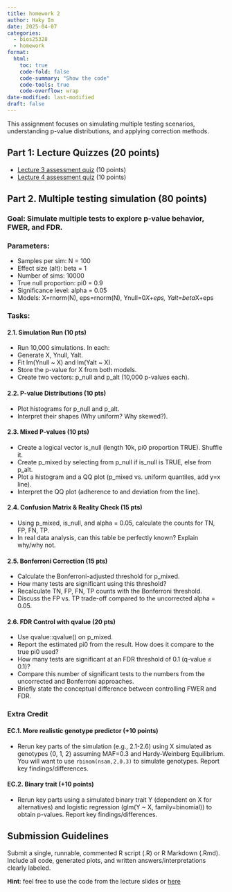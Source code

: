 ```yaml
---
title: homework 2
author: Haky Im
date: 2025-04-07
categories:
  - bios25328
  - homework
format:
  html:
    toc: true
    code-fold: false
    code-summary: "Show the code"
    code-tools: true
    code-overflow: wrap
date-modified: last-modified
draft: false
---
```


This assignment focuses on simulating multiple testing scenarios, understanding p-value distributions, and applying correction methods.

## Part 1: Lecture Quizzes (20 points)

- [Lecture 3 assessment quiz](https://forms.gle/KsyP7b5RYFsaAXFW6) (10 points)
- [Lecture 4 assessment quiz](https://forms.gle/gpvmRE1tJCCTfYZXA) (10 points)

## Part 2.  Multiple testing simulation (80 points)

### Goal: Simulate multiple tests to explore p-value behavior, FWER, and FDR.

### Parameters:

- Samples per sim: N = 100
- Effect size (alt): beta = 1
- Number of sims: 10000
- True null proportion: pi0 = 0.9
- Significance level: alpha = 0.05
- Models: X=rnorm(N), eps=rnorm(N), Ynull=0*X+eps, Yalt=beta*X+eps

### Tasks:

#### 2.1. Simulation Run (10 pts)
* Run 10,000 simulations. In each:
* Generate X, Ynull, Yalt.
* Fit lm(Ynull ~ X) and lm(Yalt ~ X).
* Store the p-value for X from both models.
* Create two vectors: p_null and p_alt (10,000 p-values each).

#### 2.2. P-value Distributions (10 pts)
* Plot histograms for p_null and p_alt.
* Interpret their shapes (Why uniform? Why skewed?).

#### 2.3. Mixed P-values (10 pts)
* Create a logical vector is_null (length 10k, pi0 proportion TRUE). Shuffle it.
* Create p_mixed by selecting from p_null if is_null is TRUE, else from p_alt.
* Plot a histogram and a QQ plot (p_mixed vs. uniform quantiles, add y=x line).
* Interpret the QQ plot (adherence to and deviation from the line).

#### 2.4. Confusion Matrix & Reality Check (15 pts)
* Using p_mixed, is_null, and alpha = 0.05, calculate the counts for TN, FP, FN, TP.
* In real data analysis, can this table be perfectly known? Explain why/why not.

#### 2.5. Bonferroni Correction (15 pts)
* Calculate the Bonferroni-adjusted threshold for p_mixed.
* How many tests are significant using this threshold?
* Recalculate TN, FP, FN, TP counts with the Bonferroni threshold.
* Discuss the FP vs. TP trade-off compared to the uncorrected alpha = 0.05.

#### 2.6. FDR Control with qvalue (20 pts)
* Use qvalue::qvalue() on p_mixed.
* Report the estimated pi0 from the result. How does it compare to the true pi0 used?
* How many tests are significant at an FDR threshold of 0.1 (q-value ≤ 0.1)?
* Compare this number of significant tests to the numbers from the uncorrected and Bonferroni approaches.
* Briefly state the conceptual difference between controlling FWER and FDR.

### Extra Credit

#### EC.1. More realistic genotype predictor (+10 points)
* Rerun key parts of the simulation (e.g., 2.1-2.6) using X simulated as genotypes {0, 1, 2} assuming MAF=0.3 and Hardy-Weinberg Equilibrium. You will want to use `rbinom(nsam,2,0.3)` to simulate genotypes. Report key findings/differences.

#### EC.2. Binary trait (+10 points)
* Rerun key parts using a simulated binary trait Y (dependent on X for alternatives) and logistic regression (glm(Y ~ X, family=binomial)) to obtain p-values. Report key findings/differences.

## Submission Guidelines

Submit a single, runnable, commented R script (.R) or R Markdown (.Rmd).
Include all code, generated plots, and written answers/interpretations clearly labeled.


**Hint**: feel free to use the code from the lecture slides or [here](/post/bios-25328/2025-04-02-lecture-04/index-with-code.qmd)

